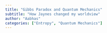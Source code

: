 ```yaml
---
title: "Gibbs Paradox and Quantum Mechanics"
subtitle: "How Jaynes changed my worldview"
author: "Aabhas"
categories: ["Entropy", "Quantum Mechanics"]
---
```

